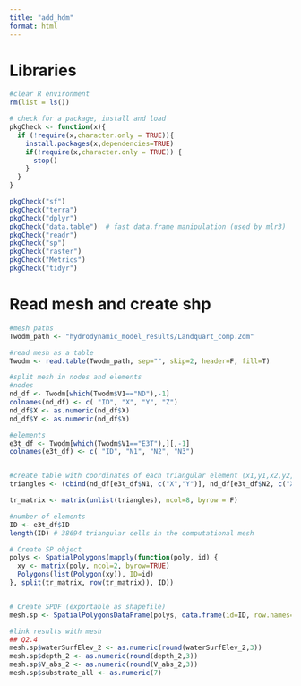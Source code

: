 ```yaml
---
title: "add_hdm"
format: html
---
```


# Libraries
```r
#clear R environment
rm(list = ls())

# check for a package, install and load 
pkgCheck <- function(x){ 
  if (!require(x,character.only = TRUE)){
    install.packages(x,dependencies=TRUE)
    if(!require(x,character.only = TRUE)) {
      stop()
    }
  }
}

pkgCheck("sf")
pkgCheck("terra")
pkgCheck("dplyr")
pkgCheck("data.table")  # fast data.frame manipulation (used by mlr3)
pkgCheck("readr")
pkgCheck("sp")
pkgCheck("raster")
pkgCheck("Metrics")
pkgCheck("tidyr")
```

# Read mesh and create shp
```r
#mesh paths
Twodm_path <- "hydrodynamic_model_results/Landquart_comp.2dm"

#read mesh as a table
Twodm <- read.table(Twodm_path, sep="", skip=2, header=F, fill=T)

#split mesh in nodes and elements
#nodes
nd_df <- Twodm[which(Twodm$V1=="ND"),-1]
colnames(nd_df) <- c( "ID", "X", "Y", "Z")
nd_df$X <- as.numeric(nd_df$X)
nd_df$Y <- as.numeric(nd_df$Y)

#elements
e3t_df <- Twodm[which(Twodm$V1=="E3T"),][,-1]
colnames(e3t_df) <- c( "ID", "N1", "N2", "N3")


#create table with coordinates of each triangular element (x1,y1,x2,y2,x3,y3)
triangles <- (cbind(nd_df[e3t_df$N1, c("X","Y")], nd_df[e3t_df$N2, c("X","Y")], nd_df[e3t_df$N3, c("X","Y")], nd_df[e3t_df$N1, c("X","Y")]))

tr_matrix <- matrix(unlist(triangles), ncol=8, byrow = F)

#number of elements
ID <- e3t_df$ID
length(ID) # 38694 triangular cells in the computational mesh

# Create SP object
polys <- SpatialPolygons(mapply(function(poly, id) {
  xy <- matrix(poly, ncol=2, byrow=TRUE)
  Polygons(list(Polygon(xy)), ID=id)
}, split(tr_matrix, row(tr_matrix)), ID))


# Create SPDF (exportable as shapefile)
mesh.sp <- SpatialPolygonsDataFrame(polys, data.frame(id=ID, row.names=ID))

#link results with mesh 
## Q2.4
mesh.sp$waterSurfElev_2 <- as.numeric(round(waterSurfElev_2,3))
mesh.sp$depth_2 <- as.numeric(round(depth_2,3))
mesh.sp$V_abs_2 <- as.numeric(round(V_abs_2,3))
mesh.sp$substrate_all <- as.numeric(7)
```

